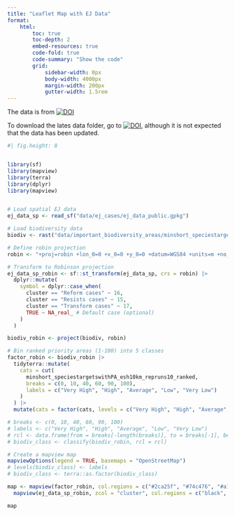 ```yaml
---
title: "Leaflet Map with EJ Data"
format:
    html:
        toc: true
        toc-depth: 2
        embed-resources: true
        code-fold: true
        code-summary: "Show the code"
        grid:
            sidebar-width: 0px
            body-width: 4000px
            margin-width: 200px
            gutter-width: 1.5rem 
---
```


The data is from [![DOI](https://zenodo.org/badge/DOI/10.5281/zenodo.15005039.svg)](https://doi.org/10.5281/zenodo.15005039)

To download the lates data folder, go to [![DOI](https://zenodo.org/badge/DOI/10.5281/zenodo.15005038.svg)](https://doi.org/10.5281/zenodo.15005038), although it is not expected that the data has been updated.


```r
#| fig.height: 8


library(sf)
library(mapview)
library(terra)
library(dplyr)
library(mapview)


# Load spatial EJ data
ej_data_sp <- read_sf("data/ej_cases/ej_data_public.gpkg")

# Load biodiversity data
biodiv <- rast("data/important_biodiversity_areas/minshort_speciestargetswithPA_esh10km_repruns10_ranked.tif")

# Define robin projection
robin <- "+proj=robin +lon_0=0 +x_0=0 +y_0=0 +datum=WGS84 +units=m +no_defs"

# Transform to Robinson projection
ej_data_sp_robin <- sf::st_transform(ej_data_sp, crs = robin) |>
  dplyr::mutate(
    symbol = dplyr::case_when(
      cluster == "Reform cases" ~ 16,
      cluster == "Resists cases" ~ 15,
      cluster == "Transform cases" ~ 17,
      TRUE ~ NA_real_ # Default case (optional)
    )
  )

biodiv_robin <- project(biodiv, robin)

# Bin ranked priority areas (1-100) into 5 classes
factor_robin <- biodiv_robin |>
  tidyterra::mutate(
    cats = cut(
      minshort_speciestargetswithPA_esh10km_repruns10_ranked,
      breaks = c(0, 10, 40, 60, 90, 100),
      labels = c("Very High", "High", "Average", "Low", "Very Low")
    )
  ) |>
  mutate(cats = factor(cats, levels = c("Very High", "High", "Average", "Low", "Very Low")))

# breaks <- c(0, 10, 40, 60, 90, 100)
# labels <- c("Very High", "High", "Average", "Low", "Very Low")
# rcl <- data.frame(from = breaks[-length(breaks)], to = breaks[-1], becomes = 1:(length(breaks) - 1))
# biodiv_class <- classify(biodiv_robin, rcl = rcl)

# Create a mapview map
mapviewOptions(legend = TRUE, basemaps = "OpenStreetMap")
# levels(biodiv_class) <- labels
# biodiv_class <- terra::as.factor(biodiv_class)

map <- mapview(factor_robin, col.regions = c("#2ca25f", "#74c476", "#a1d99b", "#c7e9c0", "#edf8e9"), na.omit = TRUE, layer.name = "values") +
  mapview(ej_data_sp_robin, zcol = "cluster", col.regions = c("black", "pink", "blue"), pch = ej_data_sp_robin$symbol, layer.name = "Cluster")

map
```
